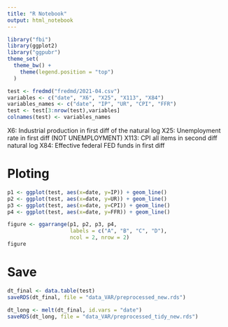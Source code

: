 ```yaml
---
title: "R Notebook"
output: html_notebook
---
```


```r
library("fbi")
library(ggplot2)
library("ggpubr")
theme_set(
  theme_bw() +
    theme(legend.position = "top")
  )
```

```r
test <- fredmd("fredmd/2021-04.csv")
variables <- c("date", "X6", "X25", "X113", "X84")
variables_names <- c("date", "IP", "UR", "CPI", "FFR")
test <- test[3:nrow(test),variables]
colnames(test) <- variables_names
```

X6: Industrial production in first diff of the natural log
X25: Unemployment rate in first diff (NOT UNEMPLOYMENT) 
X113: CPI all items in second diff natural log
X84: Effective federal FED funds in first diff

# Ploting
```r
p1 <- ggplot(test, aes(x=date, y=IP)) + geom_line()
p2 <- ggplot(test, aes(x=date, y=UR)) + geom_line()
p3 <- ggplot(test, aes(x=date, y=CPI)) + geom_line()
p4 <- ggplot(test, aes(x=date, y=FFR)) + geom_line()
```

```r
figure <- ggarrange(p1, p2, p3, p4,
                    labels = c("A", "B", "C", "D"),
                    ncol = 2, nrow = 2)
figure
```

# Save
```r
dt_final <- data.table(test)
saveRDS(dt_final, file = "data_VAR/preprocessed_new.rds")

dt_long <- melt(dt_final, id.vars = "date")
saveRDS(dt_long, file = "data_VAR/preprocessed_tidy_new.rds")
```


